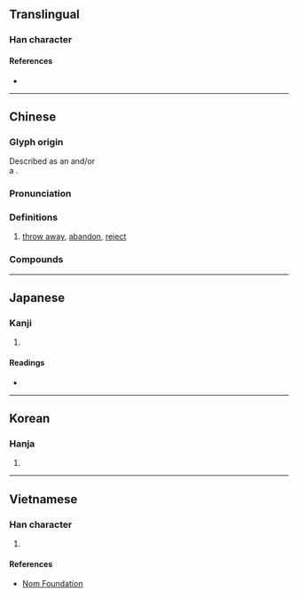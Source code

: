 {{also|抛}}
{{character info/new}}
==Translingual==

===Han character===
{{Han char|rn=64|rad=手|as=05|sn=8|four=54012|canj=QKUS|ids=⿰扌⿺尢力}}

====References====
* {{Han ref|kx=0425.030|dkj=11948|dj=0773.070|hdz=31842.020|uh=62CB|ud=25291|bh=A9DF|bd=43487}}

----

==Chinese==
{{zh-forms|s=抛}}

===Glyph origin===
Described as an {{Han compound|手|尤|力|ls=ic|t1=hand|t3=power}} and/or</br>a {{Han compound|手|𡯄|ls=psc|c1=s|c2=p|t1=hand}}.

===Pronunciation===
{{zh-pron
|m=pāo
|c=paau1
|mn=phau/qz,tw,xm:pha/zz:phoa
|mn_note=phau - literary; pha/phoa - vernacular
|mc=y
|oc=y
|cat=v
}}

===Definitions===
{{zh-hanzi}}

# [[throw away]], [[abandon]], [[reject]]

===Compounds===
{{zh-der|一拋|拋清|拋屍露骨|拋物線|拋趓|拋掉|拋開|拋空|拋戈棄甲|拋磚引玉|拋箱|拋家失業|拋鸞拆鳳|拋擺|拋臉|拋戈卸甲|拋撒|拋離|拋棄|拋頭露面|拋堶|拋費|拋躲|拋卻|拋售|拋金棄鼓|拋擲|棄甲拋戈|拋滿|拋在腦後|拋繡球|拋閃|拋錨|拋補|拋撇|拋光|拋摔|拋荒|拋梭|拋閃殺人|拋嚲|拋妻別子|拋聲調嗓|拋聲衒俏|露面拋頭|背槽拋糞}}

{{zh-cat|Intermediate}}

----

==Japanese==

===Kanji===
{{ja-kanji|grade=|rs=手05}}

# {{rfdef|ja|sort=手05}}

====Readings====
* {{ja-readings|on=[[ほう]] (hō)|kun=[[なげうつ]] (nageutsu)}}

----

==Korean==

===Hanja===
{{ko-hanja|hangeul=포}}

# {{rfdef|ko|sort=手05}}

----

==Vietnamese==

===Han character===
{{vi-hantu|[[phao]]|rs=手05}}

# {{rfdef|vi|sort=手05}}

====References====
* [http://nomfoundation.org/common/nom_details.php?codepoint=62cb Nom Foundation]

{{cln|vi|Han tu}}